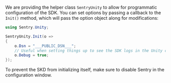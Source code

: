 We are providing the helper class `SentryUnity` to allow for programmatic configuration of the SDK. You can set options by passing a callback to the `Init()` method, which will pass the option object along for modifications:

```csharp
using Sentry.Unity;

SentryUnity.Init(o =>
{
    o.Dsn = "___PUBLIC_DSN___";
    // Useful when setting things up to see the SDK logs in the Unity console.
    o.Debug = true;
});
```
<Note>

To prevent the SKD from initializing itself, make sure to disable Sentry in the configuration window.

</Note>
